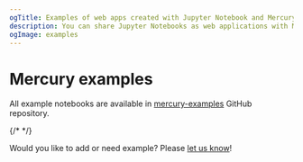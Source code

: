 ```yaml
---
ogTitle: Examples of web apps created with Jupyter Notebook and Mercury
description: You can share Jupyter Notebooks as web applications with Mercury framework
ogImage: examples
---
```



# Mercury examples

All example notebooks are available in [mercury-examples](https://github.com/mljar/mercury-examples) GitHub repository. 

<Cards>
  <Card icon={repeatIcon} title="Create widgets in the loop" href="/examples/create-widgets-in-loop/" />
  <Card icon={codeDots} title="Display JSON" href="/examples/display-json-jupyter-notebook/" />
  <Card icon={pdfIcon} title="Display PDF" href="/examples/jupyter-notebook-display-pdf/" />
  <Card icon={tableIcon} title="Display Table" href="/examples/jupyter-notebook-display-interactive-table/" />
  <Card icon={selectIcon} title="Dynamic widgets" href="/examples/dynamic-widgets/"/>
  <Card icon={uploadIcon} title="File upload" href="/examples/file-upload-jupyter-notebook/" />
  <Card icon={messageIcon} title="Hello World" href="/examples/hello-world/"/>
  <Card icon={calculatorIcon} title="Increment and decrement" href="/examples/increment-decrement/"/>
  <Card icon={tableIcon} title="Load large dataset" href="/examples/load-large-dataset-jupyter-notebook/"/>
  <Card icon={clickIcon} title="Load on click" href="/examples/load-on-click/"/>
  <Card icon={boxMultiple} title="Pivot Table" href="/examples/pivot-table-jupyter-notebook/" />
  <Card icon={threeD} title="PyDeck" href="/examples/pydeck-jupyter-notebook/" />
  <Card icon={eyeIcon} title="Show hide code app" href="/examples/show-hide-code-jupyter-notebook/"/>
  <Card icon={websiteIcon} title="Share static notebook" href="/examples/static-website-jupyter-notebook/"/>
  <Card icon={handStopIcon} title="Stop cells execution" href="/examples/stop-cell-execution-jupyter-notebook/" />
  
  {/* <Card icon={barChartIcon}
    title="Matplotlib starter"
    href="/examples/matplotlib-jupyter-notebook/"
  />
  <Card icon={bubbleChartIcon} title="Plotly starter" href="/examples/plotly-jupyter-notebook/" />
  <Card icon={fileAnalyticsIcon}
    title="Pandas DataFrame"
    href="/examples/display-pandas-dataframe-jupyter-notebook/"
  />
  <Card icon={markdownIcon} title="Markdown with variables" href="/examples/markdown-python-variables-jupyter-notebook/" /> */}

</Cards>


Would you like to add or need example? Please [let us know](https://github.com/mljar/mercury-examples/issues/new)!